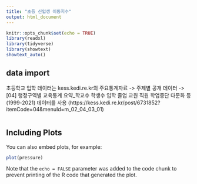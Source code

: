 ```yaml
---
title: "초등 신입생 이동지수"
output: html_document
---
```


```r
knitr::opts_chunk$set(echo = TRUE)
library(readxl)
library(tidyverse)
library(showtext)
showtext_auto()

```

## data import

초등학교 입학 데이터는 kess.kedi.re.kr의 주요통계자료 -> 주제별 공개 데이터 -> [04] 행정구역별 교육통계 요약_학교수 학생수 입학 졸업 교원 직원 학업중단 다문화 등(1999-2021) 데이터를 사용 (https://kess.kedi.re.kr/post/6731852?itemCode=04&menuId=m_02_04_03_01)

```r


```

## Including Plots

You can also embed plots, for example:

```r
plot(pressure)
```

Note that the `echo = FALSE` parameter was added to the code chunk to prevent printing of the R code that generated the plot.
